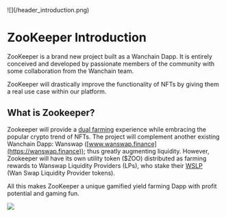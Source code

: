 
<div style={{marginBottom:20}}>
![](/header_introduction.png)
</div>

# ZooKeeper Introduction

ZooKeeper is a brand new project built as a Wanchain Dapp. It is entirely conceived and developed by passionate members of the community with some collaboration from the Wanchain team.

ZooKeeper will drastically improve the functionality of NFTs by giving them a real use case within our platform.


## What is Zookeeper?

Zookeeper will provide a [dual farming](/features#dual-farming) experience while embracing the popular crypto trend of NFTs. The project will complement another existing Wanchain Dapp: Wanswap ([www.wanswap.finance](https://wanswap.finance)); thus greatly augmenting liquidity. However, Zookeeper will have its own utility token ($ZOO) distributed as farming rewards to Wanswap Liquidity Providers (LPs), who stake their [WSLP](/faq#wslp-token) (Wan Swap Liquidity Provider tokens). 

All this makes ZooKeeper a unique gamified yield farming Dapp with profit potential and gaming fun.

![](/footer_introduction.png)
